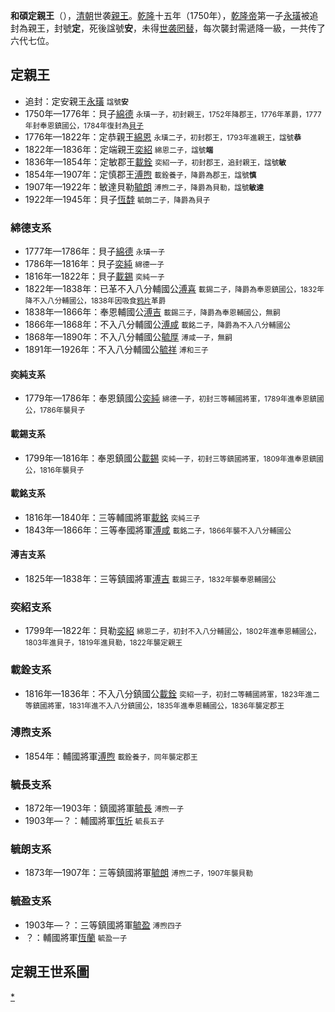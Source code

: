 '''和碩定親王'''（{{lang-mnc|ᡥᠣᡧᠣᡳ <br>ᡨᠣᡴᡨᠣᠨ <br>ᠴᡳᠨ ᠸᠠᠩ|v=Hošoi tokton cin wang}}），[[清朝|清朝]]世袭[[親王|親王]]。[[乾隆|乾隆]]十五年（1750年），[[乾隆帝|乾隆帝]]第一子[[永璜|永璜]]被追封為親王，封號'''定'''，死後諡號'''安'''，未得[[世袭罔替|世袭罔替]]，每次襲封需遞降一級，一共传了六代七位。

==定親王==
*追封：定安親王[[永璜|永璜]] <small>諡號'''安'''</small>
*1750年—1776年：貝子[[綿德|綿德]] <small>永璜一子，初封親王，1752年降郡王，1776年革爵，1777年封奉恩鎮國公，1784年復封為[[貝子|貝子]]</small>
*1776年—1822年：定恭親王[[綿恩|綿恩]] <small>永璜二子，初封郡王，1793年進親王，諡號'''恭'''</small>
*1822年—1836年：定端親王[[奕紹|奕紹]] <small>綿恩二子，諡號'''端'''</small>
*1836年—1854年：定敏郡王[[載銓|載銓]] <small>奕紹一子，初封郡王，追封親王，諡號'''敏'''</small>
*1854年—1907年：定慎郡王[[溥煦|溥煦]] <small>載銓養子，降爵為郡王，諡號'''慎'''</small>
*1907年—1922年：敏達貝勒[[毓朗|毓朗]] <small>溥煦二子，降爵為貝勒，諡號'''敏達'''</small>
*1922年—1945年：貝子[[恆馞|恆馞]] <small>毓朗二子，降爵為貝子</small>

===綿德支系===
*1777年—1786年：貝子[[綿德|綿德]] <small>永璜一子</small>
*1786年—1816年：貝子[[奕純|奕純]] <small>綿德一子</small>
*1816年—1822年：貝子[[載錫|載錫]] <small>奕純一子</small>
*1822年—1838年：已革不入八分輔國公[[溥喜|溥喜]] <small>載錫二子，降爵為奉恩鎮國公，1832年降不入八分輔國公，1838年因吸食[[鸦片|鸦片]]革爵</small>
*1838年—1866年：奉恩輔國公[[溥吉|溥吉]] <small>載錫三子，降爵為奉恩輔國公，無嗣</small>
*1866年—1868年：不入八分輔國公[[溥咸|溥咸]] <small>載銘二子，降爵為不入八分輔國公</small>
*1868年—1890年：不入八分輔國公[[毓厚|毓厚]] <small>溥咸一子，無嗣</small>
*1891年—1926年：不入八分輔國公[[毓祥|毓祥]] <small>溥和三子</small>
 
====奕純支系====
*1779年—1786年：奉恩鎮國公[[奕純|奕純]] <small>綿德一子，初封三等輔國將軍，1789年進奉恩鎮國公，1786年襲貝子</small>

====載錫支系====
*1799年—1816年：奉恩鎮國公[[載錫|載錫]] <small>奕純一子，初封三等鎮國將軍，1809年進奉恩鎮國公，1816年襲貝子</small>

====載銘支系====
*1816年—1840年：三等輔國將軍[[載銘|載銘]] <small>奕純三子</small>
*1843年—1866年：三等奉國將軍[[溥咸|溥咸]] <small>載銘二子，1866年襲不入八分輔國公</small>

====溥吉支系====
*1825年—1838年：三等鎮國將軍[[溥吉|溥吉]] <small>載錫三子，1832年襲奉恩輔國公</small>

===奕紹支系===
*1799年—1822年：貝勒[[奕紹|奕紹]] <small>綿恩二子，初封不入八分輔國公，1802年進奉恩輔國公，1803年進貝子，1819年進貝勒，1822年襲定親王</small>

===載銓支系===
*1816年—1836年：不入八分鎮國公[[載銓|載銓]] <small>奕紹一子，初封二等輔國將軍，1823年進二等鎮國將軍，1831年進不入八分鎮國公，1835年進奉恩輔國公，1836年襲定郡王</small>

===溥煦支系===
*1854年：輔國將軍[[溥煦|溥煦]] <small>載銓養子，同年襲定郡王</small>

===毓長支系===
*1872年—1903年：鎮國將軍[[毓長|毓長]] <small>溥煦一子</small>
*1903年—？：輔國將軍[[恆圻|恆圻]] <small>毓長五子</small>

===毓朗支系===
*1873年—1907年：三等鎮國將軍[[毓朗|毓朗]] <small>溥煦二子，1907年襲貝勒</small>

===毓盈支系===
*1903年—？：三等鎮國將軍[[毓盈|毓盈]] <small>溥煦四子</small>
*？：輔國將軍[[恆蘭|恆蘭]] <small>毓盈一子</small>

==定親王世系圖==
<center>
{{familytree/start}}
{{familytree|border=0 | | | | | | | | ||:| ado |ado=过继 }}
{{familytree | | | | | | |My | | | | | | | | |My=追封定安親王永璜<br>1728-1750}}
{{familytree | | | | |,|-|-|^|-|-|.| | | | | |}}
{{familytree | | | |Md | | | |Me | | | | | | |Md=已革定郡王<br>貝子[[綿德|綿德]]<br>1747-'''1750-1776'''|Me='''定恭親王'''[[綿恩|綿恩]]<br>1747-'''1776-1822'''}}
{{familytree | | | | |!| | | | | |!| | | | | |}}
{{familytree | | | |Yc | | | |Yx | | | | | | |Yc=貝子[[奕純|奕純]]<br>1767-1816|Yx='''定端親王'''[[奕紹|奕紹]]<br>1776-'''1822-1836'''}}
{{familytree | | | | |!| | | | | |!| | | | | |}}
{{familytree | | | |Zm | | | |Zq | | | | | | |Zm=輔國將軍[[載銘|載銘]]<br>1795-1840|Zq='''追封定敏親王'''[[載銓|載銓]]<br>1794-'''1836-1854'''}}
{{familytree | | | | |`|-|-|.|F|~|J| | | | | |}}
{{familytree | | | | | | |Zq | | | | | | | | |Zq='''定慎郡王'''[[溥煦|溥煦]]<br>1828-'''1854-1907'''}}
{{familytree | | |,|-|-|-|-|^|-|-|-|-|.| | | |}}
{{familytree | |Yz | | | | | | | |Yl | | | | | |Yz=镇国将军[[毓長|毓長]]<br>1851-1903|Yl='''敏達貝勒'''[[毓朗|毓朗]]<br>1864-'''1907-1922'''}}
{{familytree | | |!| | | | | | | | | |!| | | |}}
{{familytree | |Hh | | | | | | | |Hb | | | | | |Hh=[[恒圻|恒圻]]<br>1887-1956|Hb='''貝子'''[[恆馞|恆馞]]<br>1906-'''1922-1956'''}}
{{familytree | | |)|-|-|-|-|.| | | | |!| | | |}}
{{familytree | |Qq | | |Qk | | |Qx | | | | | |Qq=[[金意庵|啟族]]<br>1912-2002|Qk=[[啟凱|啟凱]]<br>1925-|Qx=[[啟星|啟星]]<br>1927-1971}}
{{familytree/end}}
</center>

{{清朝宗室親王}}
[[Category:清朝宗室親王|*]]